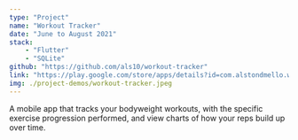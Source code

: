 ```yaml
---
type: "Project"
name: "Workout Tracker"
date: "June to August 2021"
stack:
    - "Flutter"
    - "SQLite"
github: "https://github.com/als10/workout-tracker"
link: "https://play.google.com/store/apps/details?id=com.alstondmello.workout_tracker"
img: ./project-demos/workout-tracker.jpeg
---
```

A mobile app that tracks your bodyweight workouts, with the specific exercise progression performed, and view charts of how your reps build up over time.